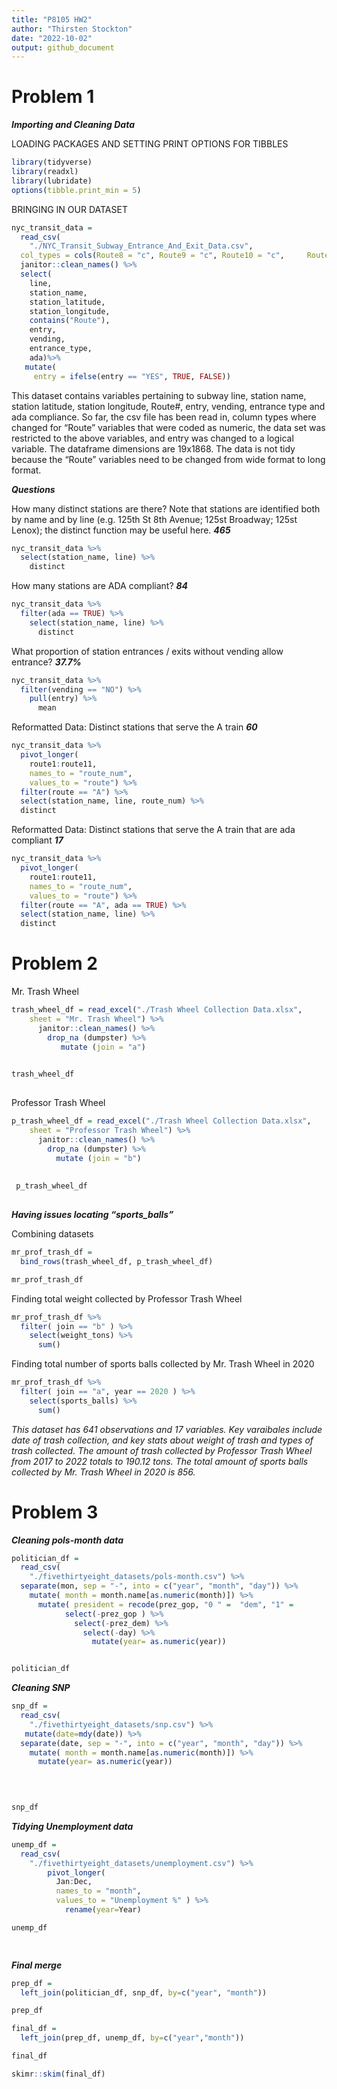 ```yaml
---
title: "P8105 HW2"
author: "Thirsten Stockton"
date: "2022-10-02"
output: github_document
---
```


# Problem 1

***Importing and Cleaning Data***


LOADING PACKAGES AND SETTING PRINT OPTIONS FOR TIBBLES

```r

library(tidyverse)
library(readxl)
library(lubridate)
options(tibble.print_min = 5)

```

BRINGING IN OUR DATASET

```r

nyc_transit_data = 
  read_csv(
    "./NYC_Transit_Subway_Entrance_And_Exit_Data.csv",
  col_types = cols(Route8 = "c", Route9 = "c", Route10 = "c",     Route11 = "c"))%>%
  janitor::clean_names() %>%
  select(
    line,
    station_name,
    station_latitude,
    station_longitude,
    contains("Route"),
    entry,
    vending,
    entrance_type,
    ada)%>%
   mutate(
     entry = ifelse(entry == "YES", TRUE, FALSE))

```

This dataset contains variables pertaining to subway line, station name, station latitude, station longitude, Route#, entry, vending, entrance type and ada compliance. So far, the csv file has been read in, column types where changed for "Route" variables that were coded as numeric, the data set was restricted to the above variables, and entry was changed to a logical variable. The dataframe dimensions are 19x1868. The data is not tidy because the "Route" variables need to be changed from wide format to long format.

***Questions***

How many distinct stations are there? Note that stations are identified both by name and by line (e.g. 125th St 8th Avenue; 125st Broadway; 125st Lenox); the distinct function may be useful here. ***465***

```r
nyc_transit_data %>% 
  select(station_name, line) %>% 
    distinct
```

How many stations are ADA compliant? ***84***

```r
nyc_transit_data %>% 
  filter(ada == TRUE) %>% 
    select(station_name, line) %>% 
      distinct
```

What proportion of station entrances / exits without vending allow entrance? ***37.7%***

```r
nyc_transit_data %>% 
  filter(vending == "NO") %>% 
    pull(entry) %>% 
      mean
```

Reformatted Data: Distinct stations that serve the A train ***60***
```r
nyc_transit_data %>% 
  pivot_longer(
    route1:route11,
    names_to = "route_num",
    values_to = "route") %>% 
  filter(route == "A") %>% 
  select(station_name, line, route_num) %>% 
  distinct
```

Reformatted Data: Distinct stations that serve the A train that are ada compliant ***17***

```r
nyc_transit_data %>% 
  pivot_longer(
    route1:route11,
    names_to = "route_num",
    values_to = "route") %>% 
  filter(route == "A", ada == TRUE) %>% 
  select(station_name, line) %>% 
  distinct
```

# Problem 2

Mr. Trash Wheel

``` r

trash_wheel_df = read_excel("./Trash Wheel Collection Data.xlsx",
    sheet = "Mr. Trash Wheel") %>%
      janitor::clean_names() %>%
        drop_na (dumpster) %>%
           mutate (join = "a") 
        

trash_wheel_df
  
```
Professor Trash Wheel

``` r

p_trash_wheel_df = read_excel("./Trash Wheel Collection Data.xlsx",
    sheet = "Professor Trash Wheel") %>%
      janitor::clean_names() %>%
        drop_na (dumpster) %>%
          mutate (join = "b") 
        
        
 p_trash_wheel_df     
  

```

***Having issues locating "sports_balls"***

Combining datasets

```r

mr_prof_trash_df =
  bind_rows(trash_wheel_df, p_trash_wheel_df)

mr_prof_trash_df

```

Finding total weight collected by Professor Trash Wheel
```r

mr_prof_trash_df %>%
  filter( join == "b" ) %>%
    select(weight_tons) %>%
      sum()

```

Finding total number of sports balls collected by Mr. Trash Wheel in 2020
```r

mr_prof_trash_df %>%
  filter( join == "a", year == 2020 ) %>%
    select(sports_balls) %>%
      sum()

```

_This dataset has 641 observations and 17 variables. Key varaibales include date of trash collection, and key stats about weight of trash and types of trash collected. The amount of trash collected by Professor Trash Wheel from 2017 to 2022 totals to 190.12 tons. The total amount of sports balls collected by Mr. Trash Wheel in 2020 is 856._

# Problem 3

***Cleaning pols-month data***
```r

politician_df = 
  read_csv(
    "./fivethirtyeight_datasets/pols-month.csv") %>%
  separate(mon, sep = "-", into = c("year", "month", "day")) %>%
    mutate( month = month.name[as.numeric(month)]) %>%
      mutate( president = recode(prez_gop, "0 " =  "dem", "1" =           "gop") ) %>%
            select(-prez_gop ) %>%
              select(-prez_dem) %>%
                select(-day) %>%
                  mutate(year= as.numeric(year))


politician_df

```

***Cleaning SNP***

```r

snp_df = 
  read_csv(
    "./fivethirtyeight_datasets/snp.csv") %>%
   mutate(date=mdy(date)) %>%
  separate(date, sep = "-", into = c("year", "month", "day")) %>%
    mutate( month = month.name[as.numeric(month)]) %>%
      mutate(year= as.numeric(year))
        
        


snp_df

```

***Tidying Unemployment data***

```r

unemp_df = 
  read_csv(
    "./fivethirtyeight_datasets/unemployment.csv") %>%
        pivot_longer(
          Jan:Dec,
          names_to = "month",
          values_to = "Unemployment %" ) %>% 
            rename(year=Year)

unemp_df

  
```

***Final merge***

```r

prep_df =
  left_join(politician_df, snp_df, by=c("year", "month"))

prep_df

final_df =
  left_join(prep_df, unemp_df, by=c("year","month"))

final_df

skimr::skim(final_df)

```


